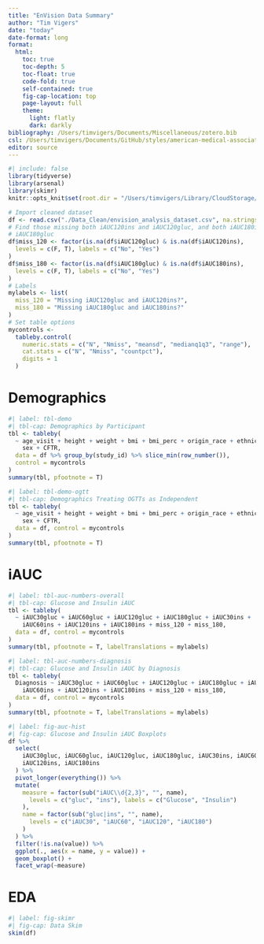 ```yaml
---
title: "EnVision Data Summary"
author: "Tim Vigers"
date: "today"
date-format: long
format:
  html:
    toc: true
    toc-depth: 5
    toc-float: true
    code-fold: true
    self-contained: true
    fig-cap-location: top
    page-layout: full
    theme:
      light: flatly
      dark: darkly
bibliography: /Users/timvigers/Documents/Miscellaneous/zotero.bib
csl: /Users/timvigers/Documents/GitHub/styles/american-medical-association.csl
editor: source
---
```


```r
#| include: false
library(tidyverse)
library(arsenal)
library(skimr)
knitr::opts_knit$set(root.dir = "/Users/timvigers/Library/CloudStorage/OneDrive-TheUniversityofColoradoDenver/Vigers/CF/Christine Chan/EnVision CF")
```

```r
# Import cleaned dataset
df <- read.csv("./Data_Clean/envision_analysis_dataset.csv", na.strings = "")
# Find those missing both iAUC120ins and iAUC120gluc, and both iAUC180ins and
# iAUC180gluc
df$miss_120 <- factor(is.na(df$iAUC120gluc) & is.na(df$iAUC120ins),
  levels = c(F, T), labels = c("No", "Yes")
)
df$miss_180 <- factor(is.na(df$iAUC180gluc) & is.na(df$iAUC180ins),
  levels = c(F, T), labels = c("No", "Yes")
)
# Labels
mylabels <- list(
  miss_120 = "Missing iAUC120gluc and iAUC120ins?",
  miss_180 = "Missing iAUC180gluc and iAUC180ins?"
)
# Set table options
mycontrols <-
  tableby.control(
    numeric.stats = c("N", "Nmiss", "meansd", "medianq1q3", "range"),
    cat.stats = c("N", "Nmiss", "countpct"),
    digits = 1
  )
```

# Demographics

```r
#| label: tbl-demo
#| tbl-cap: Demographics by Participant
tbl <- tableby(
  ~ age_visit + height + weight + bmi + bmi_perc + origin_race + ethnicity +
    sex + CFTR,
  data = df %>% group_by(study_id) %>% slice_min(row_number()),
  control = mycontrols
)
summary(tbl, pfootnote = T)
```

```r
#| label: tbl-demo-ogtt
#| tbl-cap: Demographics Treating OGTTs as Independent
tbl <- tableby(
  ~ age_visit + height + weight + bmi + bmi_perc + origin_race + ethnicity +
    sex + CFTR,
  data = df, control = mycontrols
)
summary(tbl, pfootnote = T)
```

# iAUC

```r
#| label: tbl-auc-numbers-overall
#| tbl-cap: Glucose and Insulin iAUC
tbl <- tableby(
  ~ iAUC30gluc + iAUC60gluc + iAUC120gluc + iAUC180gluc + iAUC30ins +
    iAUC60ins + iAUC120ins + iAUC180ins + miss_120 + miss_180,
  data = df, control = mycontrols
)
summary(tbl, pfootnote = T, labelTranslations = mylabels)
```

```r
#| label: tbl-auc-numbers-diagnosis
#| tbl-cap: Glucose and Insulin iAUC by Diagnosis
tbl <- tableby(
  Diagnosis ~ iAUC30gluc + iAUC60gluc + iAUC120gluc + iAUC180gluc + iAUC30ins +
    iAUC60ins + iAUC120ins + iAUC180ins + miss_120 + miss_180,
  data = df, control = mycontrols
)
summary(tbl, pfootnote = T, labelTranslations = mylabels)
```

```r
#| label: fig-auc-hist
#| fig-cap: Glucose and Insulin iAUC Boxplots
df %>%
  select(
    iAUC30gluc, iAUC60gluc, iAUC120gluc, iAUC180gluc, iAUC30ins, iAUC60ins,
    iAUC120ins, iAUC180ins
  ) %>%
  pivot_longer(everything()) %>%
  mutate(
    measure = factor(sub("iAUC\\d{2,3}", "", name),
      levels = c("gluc", "ins"), labels = c("Glucose", "Insulin")
    ),
    name = factor(sub("gluc|ins", "", name),
      levels = c("iAUC30", "iAUC60", "iAUC120", "iAUC180")
    )
  ) %>%
  filter(!is.na(value)) %>%
  ggplot(., aes(x = name, y = value)) +
  geom_boxplot() +
  facet_wrap(~measure)
```

# EDA

```r
#| label: fig-skimr
#| fig-cap: Data Skim
skim(df)
```
